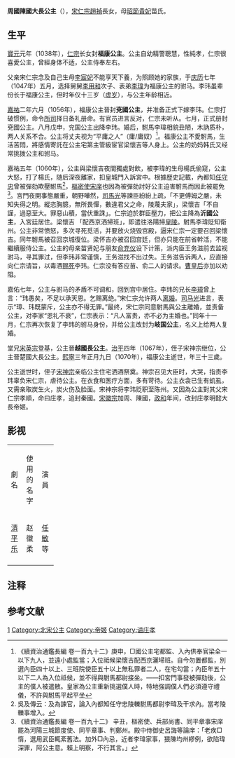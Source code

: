 {{東亞女性歷史人物
| 名稱=福康公主
| 身份=[[宋朝|宋朝]]公主
| 畫像=
| 說明=
| 姓=赵
| 名=
| 封爵=[[公主|公主]]，[[帝姬|帝姬]]
| 位號=
| 封號=福康公主、秦国公主、庄孝明懿大長帝姬
| 出生年=1038年
| 逝世年=1070年
| 諡號=庄孝
| 墳墓=
| 父親=[[宋仁宗|宋仁宗]]
| 同胞兄弟=[[趙昕_(宋朝)|趙昕]]
| 母親=[[昭節貴妃|昭節貴妃]]
|}}
'''周國陳國大長公主'''（{{bd|1038年||1070年|catIdx=Zhao,赵}}），[[宋仁宗|宋仁宗趙禎]]長女，母[[昭節貴妃|昭節貴妃]]苗氏。

== 生平 ==

[[宝元|寶元]]元年（1038年），[[宋仁宗|仁宗]]长女封'''福康公主'''。公主自幼精警聰慧，性純孝，仁宗很喜愛公主，曾經身体不适，公主侍奉左右{{參考|name=aa2}}。

父亲宋仁宗念及自己生母[[章懿李皇后|李宸妃]]不能享天下養{{參考|name=aa1|《[[宋史|宋史]]·[[:s:宋史/卷248|列傳第七]]》}}，为照顾她的家族，于[[慶曆|庆历]]七年（1047年）五月{{參考|name=aa2}}，选择舅舅[[李用和|李用和]]次子、表弟[[李玮_(北宋)|李瑋]]为福康公主的驸马。李玮虽辈份长于福康公主，但时年仅十三岁（[[虚岁|虚岁]]）{{參考|《[[宣和画谱|宣和画谱]]·卷二十》駙馬都尉李瑋字公炤……仁宗召見於便殿，問其年。曰“十三”質其學，則占對雍容，因賜坐與食。瑋下拜謝而上，舉止益可觀。於是仁宗奇之，顧左右引視宫中，繼宣諭尚兖國公主。瑋善作水墨畫……}}，与公主年龄相近。

[[嘉祐|嘉祐]]二年六月（1056年），福康公主晉封'''兗國公主'''，并准备正式下嫁李玮。仁宗打破惯例，命令[[有司|所司]]择日备礼册命。有官员进言反对，仁宗未听从。七月，正式册封兗國公主。八月戊申，兖国公主出降李玮{{參考|name=aa2}}。婚后，駙馬李瑋相貌丑陋，木訥质朴，两人关系不合{{參考|name=aa1|}}。公主将丈夫视为“平庸之人”（庸/庸奴）<ref>《續資治通鑑長編 卷一百九十二》庚申，□國公主宅都監、入內供奉官梁全一以下九人，並遠小處監當；入位祗候梁懷吉配西京灑埽班。自今勿置都監，別選內臣四十以上、三班院使臣五十以上無私罪者二人，在宅勾當；內臣年五十以下二人為入位祗候，並不得與駙馬都尉接坐。——扣宮門事發被彈劾後，公主的僕人被遣散。皇家為公主重新挑選僕人時，特地強調僕人們必須遵守禮儀，不許與駙馬平起平坐</ref>。福康公主不愛駙馬，生活苦悶，將感情寄託在公主宅第主管級宦官梁懷吉等人身上。公主的奶妈韩氏又经常挑拨公主和驸马。

嘉祐五年（1060年），公主與梁懷吉夜間獨處對飲，被李瑋的生母楊氏偷窥，公主大怒，打了楊氏，随后深夜離家，扣皇城門入訴宮中。根據歷史記載，內都知[[任守忠|任守忠]]曾被彈劾欺壓駙馬<ref>吳及傳云：及為諫官，論入內都知任守忠陵轢駙馬都尉李瑋及干求內。當考陵轢事增入。</ref>，[[樞密使|樞密使]][[宋庠|宋庠]]也因為被彈劾討好公主迫害駙馬而因此被罷免<ref>《續資治通鑑長編 卷一百九十二》 辛丑，樞密使、兵部尚書、同平章事宋庠罷為河陽三城節度使、同平章事、判鄭州。殿中侍御史呂誨等論庠：「老疾□惰，選用武臣輒紊舊法。加外□內忌，近者李瑋家事，猥陳均州繆例，欲陷瑋深罪，阿公主意。賴上明察，不行其言。」</ref>。宮門夜開事態嚴重，朝野嘩然，[[司馬光|司馬光]]等諫臣紛紛上疏，「不更傅姆之嚴，未知失得之明。縱恣胸臆，無所畏憚，數違君父之命，陵蔑夫家」，梁懷吉「不自謹，過惡至大。罪惡山積，當伏重誅」。仁宗迫於群臣壓力，把公主降為'''沂國公主'''，入宮廷居住。梁懷吉 「配西京洒掃班」，即遣往洛陽掃[[宋陵|皇陵]]。駙馬李瑋貶知衛州。公主非常愤怒，多次寻死觅活，并要放火烧毁宫殿，逼宋仁宗一定要召回梁懷吉。同年駙馬被召回京城復位。梁怀吉亦被召回宫廷，但亦只能在前省幹活，不能繼續服侍公主。公主的母亲苗贤妃与朋友[[俞德妃|俞充仪]]设下计策，派内臣王务滋前去监视驸马，寻其罪过，但李玮非常谨慎，王务滋找不出过失。王务滋告诉两人，应直接向仁宗请旨，以毒酒[[赐死|赐死]]李玮。仁宗没有答应苗、俞二人的请求。[[曹皇后_(宋仁宗)|曹皇后]]亦加以劝阻{{參考|name=aa2|《[[皇宋通鉴长编纪事本末|皇宋通鉴长编纪事本末]]·卷第五十二》李玮尚福康公主 庆历七年五月丙子，东头供奉官李玮为左卫将军、驸马都尉，选尚福康公主也。玮，用和次子……癸卯，诏兖国公主入内，安州观察使、驸马都尉李玮知卫州。玮所生母杨氏归其兄璋，公主乳母韩氏出居外，公主宅句当内臣梁怀吉归前省，诸色祗应人皆散遣之。怀吉等既坐责，公主恚怼，欲自尽，或纵火欲焚第，以邀帝必召杯吉等还，帝不得已，亦为召之。谏官杨畋、司马光、龚鼎臣等皆谏，帝弗听。然公主意终恶玮，不肯复入中合，状若狂易，欲自尽数矣。苗贤妃与俞充仪谋，使内臣王务滋管句驸马宅以伺玮过。玮素谨，务滋不得其过，乃告苗、俞曰：“但得上旨，务滋请以卮酒了之。”苗、俞白帝，帝不答。顷之，帝与皇后同坐，俞又白之，皇后曰：“陛下念章懿太后，故玮得尚主，今奈何欲为此？”都知任守忠在旁曰：“皇后之言是也。”务滋谋讫不行，寻有是命。}}。

嘉佑七年，公主与驸马的矛盾不可调和，回到宫中居住。李玮的兄长[[李璋_(宋朝)|李璋]]曾上言：“玮愚矣，不足以承天恩。乞赐离绝。”宋仁宗允许两人[[离婚|离婚]]。[[司马光|司马光]]进言，表示“璋、玮既蒙斥，公主亦不得无罪。”最终，宋仁宗同意駙馬與公主離婚，並责备公主，对李家“恩礼不衰”，仁宗表示：“凡人富贵，亦不必为主婚也。”{{參考|name=aa2}}同年十一月，仁宗再次恢复了李玮的驸马身份，并给公主改封为'''岐国公主'''，名义上给两人复婚{{參考|《[[皇宋通鉴长编纪事本末|皇宋通鉴长编纪事本末]]·卷第五十二》十一月乙巳，进封沂国公主为岐國公主，建州观察使、知卫州李玮改安州观察使，复为驸马都尉。}}。

堂兄[[宋英宗|宋英宗]]登基，公主晉'''越國長公主'''。[[治平_(北宋)|治平]]四年（1067年），侄子宋神宗继位，公主晉楚國大長公主。[[熙寧|熙寧]]三年正月九日（1070年），福康公主逝世，年三十三歲{{參考|name=aa1|}}。

公主逝世时，侄子[[宋神宗|宋神宗]]亲临公主住宅洒酒祭奠。神宗召见大臣时，大哭，指责李玮辜负宋仁宗，虐待公主。在衣食和医疗方面，多有苛待。公主衣衾已生有虮虱，又需亲取炭生火，炭火伤及脸面{{參考|原载于[[王安石|王安石]]《熙宁奏对日录》，《[[王安石全集|王安石全集]]》第四册（一五页）收录<ref>{{cite book |last= |first= |date= |title=王安石全集第四册 |url= |editor=王水照主编、顾宏义等整理|location= |year=2016|publisher=复旦大学出版社 |page=15 |isbn=9787309121292 |author-link= |language=Zh-hant}}</ref>。原文：熙宁三年（庚戌 一〇七〇年）（正月九日）。驾至楚国长公主宅浇奠，上召中书入见，恸哭言：“李玮负仁宗恩，遇长主无恩礼，可便与节度副使安置。”上曰：“玮都不恤长主，衣服饮食药物至于呼医，亦多作阻隔，长主衣衾乃至有虮虱，至自取炭生火，炭灹伤面。”四明尊尧集卷九寓言门引王安石日录。〇今案：据宋会要辑稿帝系八之——，楚国长公主卒于熙宁三年正月九日。}}。宋神宗将李玮贬职至陈州。又因為公主對其父宋仁宗孝順，命曰庄孝，追封秦國。[[宋徽宗|宋徽宗]]加周、陳國，[[政和_(年号)|政和]]年间，改封庄孝明懿大長帝姬{{參考|name=aa1|}}。

== 影视 ==

{| class="wikitable" width="70%"
|- style="background:cornflowerblue; color:white" align=center 
|width="10%"|劇名 || width="10%"|使用的名字|| width="10%"|演員
|-
|[[清平乐_(电视剧)|清平乐]] || 赵徽柔|| [[任敏|任敏]]等
|-
|}

== 注释 ==

{{Reflist}}

== 参考文献 ==

{{Reflist|group="參"|colwidth=30em}}

[[Category:宋仁宗皇女|1]]
[[Category:北宋公主|Category:北宋公主]]
[[Category:帝姬|Category:帝姬]]
[[Category:谥庄孝|Category:谥庄孝]]